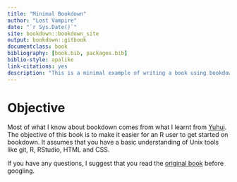 ```yaml
---
title: "Minimal Bookdown"
author: "Lost Vampire"
date: "`r Sys.Date()`"
site: bookdown::bookdown_site
output: bookdown::gitbook
documentclass: book
bibliography: [book.bib, packages.bib]
biblio-style: apalike
link-citations: yes
description: "This is a minimal example of writing a book using bookdown."
---
```


# Objective

Most of what I know about bookdown comes from what I learnt from [Yuhui](https://yihui.name/en/). The objective of this book is to make it easier for an R user to get started on bookdown. It assumes that you have a basic understanding of Unix tools like git, R, RStudio, HTML and CSS.

If you have any questions, I suggest that you read the [original book](https://bookdown.org/yihui/bookdown/) before googling.
